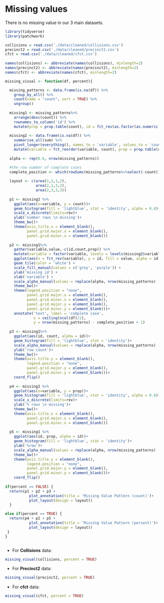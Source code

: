 # Missing values


There is no missing value in our 3 main datasets.

```r
library(tidyverse)
library(patchwork)

collisions = read.csv('./data/cleaned/collisions.csv')
precinct2 = read.csv('./data/cleaned/precinct2.csv')
cfct = read.csv('./data/cleaned/cfct.csv')
  
names(collisions) <- abbreviate(names(collisions), minlength=2)
names(precinct2) <- abbreviate(names(precinct2), minlength=2)
names(cfct) <- abbreviate(names(cfct), minlength=2)

missing_visual <- function(df, percent){

  missing_patterns <- data.frame(is.na(df)) %>%
    group_by_all() %>%
    count(name = "count", sort = TRUE) %>%
    ungroup()
  
  missing1 <- missing_patterns%>%
    arrange(desc(count)) %>% 
    rownames_to_column('id') %>%
    mutate(prop = prop.table(count), id = fct_rev(as.factor(as.numeric(id))))
  
  missing2 <- data.frame(is.na(df)) %>%
    summarise_all(sum) %>%
    pivot_longer(everything(), names_to = 'variable', values_to = 'count')%>%
    mutate(variable = fct_reorder(variable, count), prop = prop.table(count))
  
  alpha <- rep(0.6, nrow(missing_patterns))

  #the row number of complete cases
  complete_position <- which(rowSums(missing_patterns%>%select(-count))==0)
  
  layout <- c(area(1,1,1,2),
              area(2,1,3,2),
              area(2,3,3,3))
  
  p1 <- missing2 %>%
    ggplot(aes(x=variable, y = count))+
    geom_histogram(fill = 'lightblue', stat = 'identity', alpha = 0.6)+
    scale_x_discrete(limits=rev)+
    ylab('number rows \n missing')+
    theme_bw()+
    theme(axis.title.x = element_blank(),
          panel.grid.major.x = element_blank(),
          panel.grid.minor.x = element_blank())
    
  p2 <- missing1%>%
    gather(variable,value,-c(id,count,prop)) %>% 
    mutate(variable = factor(variable, levels = levels(missing2$variable)))%>%
    ggplot(aes(x = fct_rev(variable), y = id, fill = value, alpha = id)) +
    geom_tile(color = 'white') + 
    scale_fill_manual(values = c('grey', 'purple')) +
    ylab('missing id') + 
    xlab('variable') +
    scale_alpha_manual(values = replace(alpha, nrow(missing_patterns) - complete_position + 1, 1)) +
    theme_bw()+
    theme(legend.position = "none",
          panel.grid.major.x = element_blank(),
          panel.grid.minor.x = element_blank(),
          panel.grid.major.y = element_blank(),
          panel.grid.minor.y = element_blank())+
    annotate('text', label = 'complete case', 
             x = ceiling(ncol(df)/2), 
             y = nrow(missing_patterns) - complete_position + 1) 
  
  p3 <- missing1%>%
    ggplot(aes(id, count, alpha = id))+
    geom_histogram(fill = 'lightblue', stat = 'identity')+
    scale_alpha_manual(values = replace(alpha, nrow(missing_patterns) - complete_position + 1, 1)) +
    ylab('row count')+
    theme_bw()+
    theme(axis.title.y = element_blank(), 
          legend.position = "none",
          panel.grid.major.y = element_blank(),
          panel.grid.minor.y = element_blank())+
    coord_flip()
  
  p4 <- missing2 %>%
    ggplot(aes(x=variable, y = prop))+
    geom_histogram(fill = 'lightblue', stat = 'identity', alpha = 0.6)+
    scale_x_discrete(limits=rev)+
    ylab('% rows \n missing')+
    theme_bw()+
    theme(axis.title.x = element_blank(),
          panel.grid.major.x = element_blank(),
          panel.grid.minor.x = element_blank())
    
  p5 <- missing1 %>%
    ggplot(aes(id, prop, alpha = id))+
    geom_histogram(fill = 'lightblue', stat = 'identity')+
    ylab('%row')+
    scale_alpha_manual(values = replace(alpha, nrow(missing_patterns) - complete_position + 1, 1)) +
    theme_bw()+
    theme(axis.title.y = element_blank(), 
          legend.position = "none",
          panel.grid.major.y = element_blank(),
          panel.grid.minor.y = element_blank())+
    coord_flip()
  
if(percent == FALSE) {
  return(p1 + p2 + p3 + 
           plot_annotation(title = 'Missing Value Pattern (count)')+
           plot_layout(design = layout)) 
  }

else if(percent == TRUE) {
  return(p4 + p2 + p5 +
           plot_annotation(title = 'Missing Value Pattern (percent)')+
           plot_layout(design = layout))
 }
}



```

- For **Collisions** data:

```r

missing_visual(collisions, percent = TRUE)

```

- For **Precinct2** data:

```r

missing_visual(precinct2, percent = TRUE)

```

- For **cfct** data:


```r

missing_visual(cfct, percent = TRUE)
```

